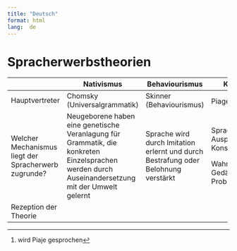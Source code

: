 ```yaml
---
title: "Deutsch"
format: html
lang:  de
---
```


# Spracherwerbstheorien

+------------------------------------------------------+--------------------------------------------------------------------------------------------------------------------------------------------------+------------------------------------------------------------------------------------+----------------------------------------------------------+----------------------------------------------+
|                                                      | Nativismus                                                                                                                                       | Behaviourismus                                                                     | Kognitivismus                                            | Interaktionismus                             |
+======================================================+==================================================================================================================================================+====================================================================================+==========================================================+==============================================+
| Hauptvertreter                                       | Chomsky (Universalgrammatik)                                                                                                                     | Skinner (Behaviourismus)                                                           | Piaget[^1]                                               | Wygotsky                                     |
+------------------------------------------------------+--------------------------------------------------------------------------------------------------------------------------------------------------+------------------------------------------------------------------------------------+----------------------------------------------------------+----------------------------------------------+
| Welcher Mechanismus liegt der Spracherwerb zugrunde? | Neugeborene haben eine genetische Veranlagung für Grammatik, die konkreten Einzelsprachen werden durch Auseinandersetzung mit der Umwelt gelernt | Sprache wird durch Imitation erlernt und durch Bestrafung oder Belohnung verstärkt | Sprache wird durch Ausprobieren und Konstruktion erlernt | **Persönlichkeit + Umwelt**                  |
|                                                      |                                                                                                                                                  |                                                                                    |                                                          |                                              |
|                                                      |                                                                                                                                                  |                                                                                    | Wahrnehmung Gedächtnis, Problemlösen/Denken              | Zusammenhang zum Nativismus und Kognitivsmus |
+------------------------------------------------------+--------------------------------------------------------------------------------------------------------------------------------------------------+------------------------------------------------------------------------------------+----------------------------------------------------------+----------------------------------------------+
| Rezeption der Theorie                                |                                                                                                                                                  |                                                                                    |                                                          |                                              |
+------------------------------------------------------+--------------------------------------------------------------------------------------------------------------------------------------------------+------------------------------------------------------------------------------------+----------------------------------------------------------+----------------------------------------------+



[^1]: wird Piaje gesprochen